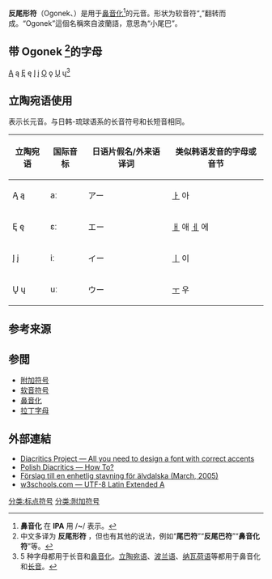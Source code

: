 {{Diacritical marks|◌̨}}
{{Letters with ogonek}}

'''反尾形符'''（Ogonek、{{IPA|◌̨}}）是用于[[鼻音化|鼻音化]]<ref>'''鼻音化''' 在 '''IPA''' 用 /'''~'''/ 表示。</ref>的元音。形状为软音符“[[¸|¸]]”翻转而成。“Ogonek”這個名稱來自波蘭語，意思為“小尾巴”。

== 带 Ogonek <ref>中文多译为 '''反尾形符''' ，但也有其他的说法，例如“'''尾巴符'''”“'''反尾巴符'''”“'''鼻音化符'''”等。</ref>的字母 ==
[[Ą|Ą]] ą [[Ę|Ę]] ę [[Į|Į]] į [[Ǫ|Ǫ]] ǫ [[Ų|Ų]] ų<ref>5 种字母都用于长音和[[鼻音化|鼻音化]]。[[立陶宛语|立陶宛语]]、[[波兰语|波兰语]]、[[纳瓦荷语|纳瓦荷语]]等都用于鼻音化和[[长元音|长音]]。</ref>

== 立陶宛语使用 ==
表示长元音。与日韩-琉球语系的长音符号和长短音相同。
{| class="wikitable sortable"
|-
! 立陶宛语 !! 国际音标 !! 日语片假名/外来语译词 !! 类似韩语发音的字母或音节
|-
| Ą ą || aː || アー || [[ㅏ|ㅏ]] 아
|-
| Ę ę || ɛː || エー || [[ㅐ|ㅐ]] 애 [[ㅔ|ㅔ]] 에
|-
| Į į || iː || イー || [[ㅣ|ㅣ]] 이
|-
| Ų ų || uː || ウー || [[ㅜ|ㅜ]] 우
|}

== 参考来源 ==
{{Reflist|2}}

== 参閲 ==
* [[附加符号|附加符号]]
* [[软音符|软音符号]]
* [[鼻音化|鼻音化]]
* [[拉丁字母|拉丁字母]]

==外部連結==
{{wiktionary}}
* [http://diacritics.typo.cz/ Diacritics Project — All you need to design a font with correct accents] {{Wayback|url=http://diacritics.typo.cz/ |date=20181023081610 }}
* [http://www.twardoch.com/download/polishhowto/ogonek.html Polish Diacritics — How To?] {{Wayback|url=http://www.twardoch.com/download/polishhowto/ogonek.html |date=20210427080817 }}
* [https://web.archive.org/web/20070206111237/http://www.alvdalen.se/alvdalska/alvdalsk_ortografi.pdf Förslag till en enhetlig stavning för älvdalska (March, 2005)]
* [https://www.w3schools.com/charsets/ref_utf_latin_extended_a.asp w3schools.com — UTF-8 Latin Extended A] {{Wayback|url=https://www.w3schools.com/charsets/ref_utf_latin_extended_a.asp |date=20210814073437 }}

{{语言学小作品}}

[[分类:标点符号|分类:标点符号]]
[[分类:附加符号|分类:附加符号]]